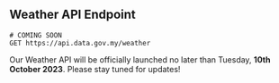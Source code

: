 ## Weather API Endpoint

```http
# COMING SOON
GET https://api.data.gov.my/weather
```

Our Weather API will be officially launched no later than Tuesday, **10th October 2023**. Please stay tuned for updates!
